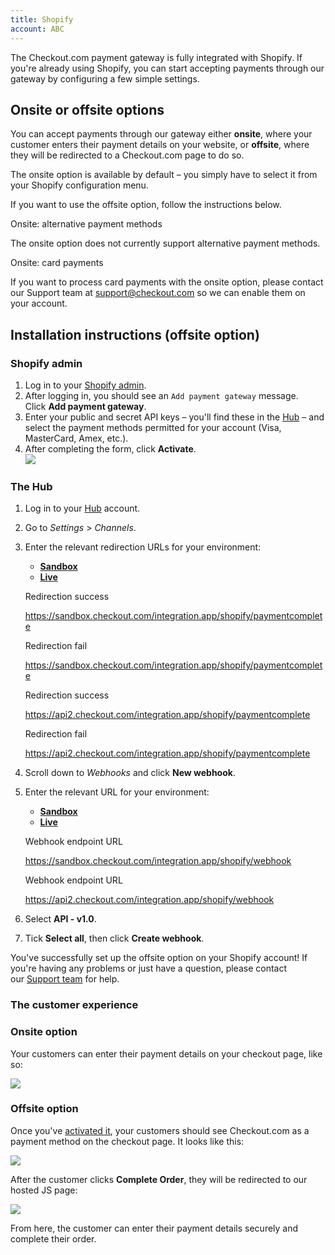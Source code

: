 ```yaml
---
title: Shopify
account: ABC
---
```


The Checkout.com payment gateway is fully integrated with Shopify. If you're already using Shopify, you can start accepting payments through our gateway by configuring a few simple settings.

Onsite or offsite options
-------------------------

You can accept payments through our gateway either **onsite**, where your customer enters their payment details on your website, or **offsite**, where they will be redirected to a Checkout.com page to do so.

The onsite option is available by default – you simply have to select it from your Shopify configuration menu.

If you want to use the offsite option, follow the instructions below.

Onsite: alternative payment methods

The onsite option does not currently support alternative payment methods.

Onsite: card payments

If you want to process card payments with the onsite option, please contact our Support team at [support@checkout.com](mailto:support@checkout.com) so we can enable them on your account.

Installation instructions (offsite option)
------------------------------------------

### Shopify admin

1.  Log in to your [Shopify admin](https://www.shopify.com/login?redirect=authorize_gateway%2F1031113).
2.  After logging in, you should see an `Add payment gateway` message. Click **Add payment gateway**.
3.  Enter your public and secret API keys – you'll find these in the [Hub](https://hub.checkout.com/) – and select the payment methods permitted for your account (Visa, MasterCard, Amex, etc.).
4.  After completing the form, click **Activate**.  
    ![](/download/attachments/5931126/shopify_offsite.png?version=1&modificationDate=1587549197562&api=v2)

### The Hub

1.  Log in to your [Hub](https://hub.checkout.com/) account.
2.  Go to _Settings_ > _Channels_.
3.  Enter the relevant redirection URLs for your environment:
    
    *   [**Sandbox**](#tabs-08ab58d9-b0f5-4ef1-a023-5b0745993dad-1)
    *   [**Live**](#tabs-08ab58d9-b0f5-4ef1-a023-5b0745993dad-2)
    
    Redirection success
    
    https://sandbox.checkout.com/integration.app/shopify/paymentcomplete
    
    Redirection fail
    
    https://sandbox.checkout.com/integration.app/shopify/paymentcomplete
    
    Redirection success
    
    https://api2.checkout.com/integration.app/shopify/paymentcomplete
    
    Redirection fail
    
    https://api2.checkout.com/integration.app/shopify/paymentcomplete
    
4.  Scroll down to _Webhooks_ and click **New webhook**.
    
5.  Enter the relevant URL for your environment:
    
    *   [**Sandbox**](#tabs-f2e2ea7e-2def-4f26-90a7-eb807687233c-1)
    *   [**Live**](#tabs-f2e2ea7e-2def-4f26-90a7-eb807687233c-2)
    
    Webhook endpoint URL
    
    https://sandbox.checkout.com/integration.app/shopify/webhook
    
    Webhook endpoint URL
    
    https://api2.checkout.com/integration.app/shopify/webhook
    
6.  Select **API - v1.0**.
7.  Tick **Select all**, then click **Create webhook**.

  

You've successfully set up the offsite option on your Shopify account! If you're having any problems or just have a question, please contact our [Support team](mailto:support@checkout.com) for help.

### The customer experience

### Onsite option

Your customers can enter their payment details on your checkout page, like so:

![](/download/attachments/5931126/shopify_onsite.png?version=1&modificationDate=1587549377219&api=v2)

### Offsite option

Once you've [activated it](#Shopify-activate), your customers should see Checkout.com as a payment method on the checkout page. It looks like this:

![](/download/attachments/5931126/shopify_offsite_checkout.png?version=1&modificationDate=1587553246669&api=v2)

  

After the customer clicks **Complete Order**, they will be redirected to our hosted JS page:

![](/download/attachments/5931126/shopify_offsite_complete_order.png?version=1&modificationDate=1587553321732&api=v2)

From here, the customer can enter their payment details securely and complete their order.
